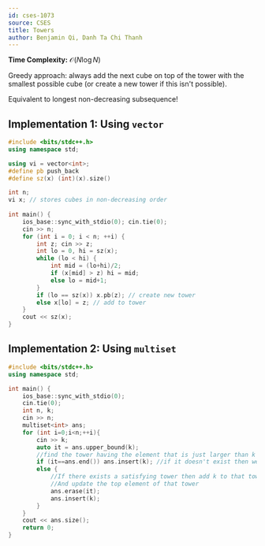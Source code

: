 ```yaml
---
id: cses-1073
source: CSES
title: Towers
author: Benjamin Qi, Danh Ta Chi Thanh
---
```


**Time Complexity:** $\mathcal{O}(N\log N)$

Greedy approach: always add the next cube on top of the tower with the smallest possible cube (or create a new tower if this isn't possible). 

Equivalent to longest non-decreasing subsequence!

<LanguageSection>

<CPPSection>


## Implementation 1: Using `vector`

```cpp
#include <bits/stdc++.h>
using namespace std;

using vi = vector<int>;
#define pb push_back
#define sz(x) (int)(x).size()

int n;
vi x; // stores cubes in non-decreasing order
 
int main() {
	ios_base::sync_with_stdio(0); cin.tie(0);
	cin >> n;
	for (int i = 0; i < n; ++i) {
		int z; cin >> z;
		int lo = 0, hi = sz(x);
		while (lo < hi) {
			int mid = (lo+hi)/2;
			if (x[mid] > z) hi = mid;
			else lo = mid+1;
		}
		if (lo == sz(x)) x.pb(z); // create new tower
		else x[lo] = z; // add to tower
	}
	cout << sz(x);
}
```

## Implementation 2: Using `multiset`

```cpp
#include <bits/stdc++.h>
using namespace std;

int main() {
	ios_base::sync_with_stdio(0); 
	cin.tie(0);
	int n, k;
	cin >> n;
	multiset<int> ans; 
	for (int i=0;i<n;++i){
		cin >> k;
		auto it = ans.upper_bound(k);
		//find the tower having the element that is just larger than k to add k to
		if (it==ans.end()) ans.insert(k); //if it doesn't exist then we create a new tower
		else {
			//If there exists a satisfying tower then add k to that tower
			//And update the top element of that tower
			ans.erase(it);
			ans.insert(k);
		}
	}
	cout << ans.size();
	return 0;
}
```


</CPPSection>

</LanguageSection>
